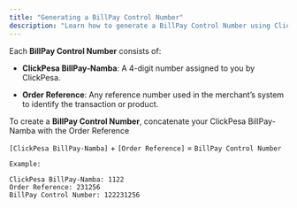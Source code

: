 ```yaml
---
title: "Generating a BillPay Control Number"
description: "Learn how to generate a BillPay Control Number using ClickPesa's BillPay-Namba and Order Reference."
---
```


Each **BillPay Control Number** consists of:

- **ClickPesa BillPay-Namba**: A 4-digit number assigned to you by ClickPesa.

- **Order Reference**: Any reference number used in the merchant’s system to identify the transaction or product.

To create a **BillPay Control Number**, concatenate your ClickPesa BillPay-Namba with the Order Reference

`[ClickPesa BillPay-Namba]` + `[Order Reference]` = `BillPay Control Number`

```text
Example:

ClickPesa BillPay-Namba: 1122
Order Reference: 231256
BillPay Control Number: 122231256
```